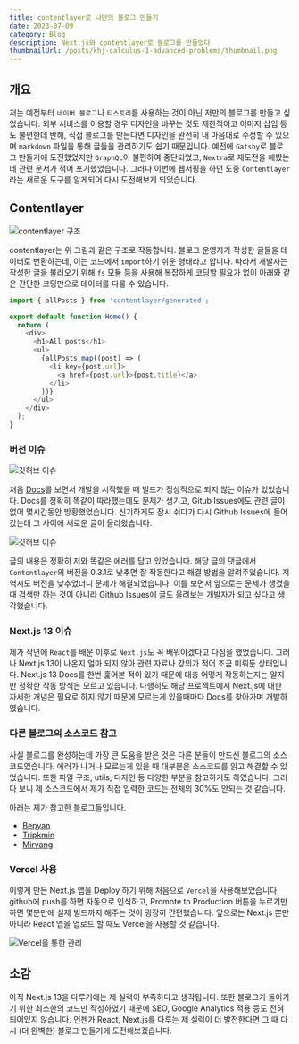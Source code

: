 ```yaml
---
title: contentlayer로 나만의 블로그 만들기
date: 2023-07-09
category: Blog
description: Next.js와 contentlayer로 블로그를 만들었다
thumbnailUrl: /posts/khj-calculus-1-advanced-problems/thumbnail.png
---
```


## 개요

저는 예전부터 `네이버 블로그`나 `티스토리`를 사용하는 것이 아닌 저만의 블로그를 만들고 싶었습니다. 외부 서비스를 이용할 경우 디자인을 바꾸는 것도 제한적이고 이미지 삽입 등도 불편한데 반해, 직접 블로그를 만든다면 디자인을 완전히 내 마음대로 수정할 수 있으며 `markdown` 파일을 통해 글들을 관리하기도 쉽기 때문입니다.
예전에 `Gatsby`로 블로그 만들기에 도전했었지만 `GraphQL`이 불편하여 중단되었고, `Nextra`로 재도전을 해봤는데 관련 문서가 적어 포기했었습니다. 그러다 이번에 웹서핑을 하던 도중 `Contentlayer`라는 새로운 도구를 알게되어 다시 도전해보게 되었습니다.

## Contentlayer

![contentlayer 구조](/posts/blog-with-contentlayer/contentlayer-구조.png)

contentlayer는 위 그림과 같은 구조로 작동합니다. 블로그 운영자가 작성한 글들을 데이터로 변환하는데, 이는 코드에서 `import`하기 쉬운 형태라고 합니다. 따라서 개발자는 작성한 글을 불러오기 위해 `fs` 모듈 등을 사용해 복잡하게 코딩할 필요가 없이 아래와 같은 간단한 코딩만으로 데이터를 다룰 수 있습니다.

```javascript
import { allPosts } from 'contentlayer/generated';

export default function Home() {
  return (
    <div>
      <h1>All posts</h1>
      <ul>
        {allPosts.map((post) => (
          <li key={post.url}>
            <a href={post.url}>{post.title}</a>
          </li>
        ))}
      </ul>
    </div>
  );
}
```

### 버전 이슈

![깃허브 이슈](/posts/blog-with-contentlayer/빌드가-안되는-이슈.png)

처음 [Docs](https://www.contentlayer.dev/docs/getting-started-cddd76b7)를 보면서 개발을 시작했을 때 빌드가 정상적으로 되지 않는 이슈가 있었습니다. Docs를 정확히 똑같이 따라했는데도 문제가 생기고, Gitub Issues에도 관련 글이 없어 몇시간동안 방황했었습니다. 신기하게도 잠시 쉬다가 다시 Github Issues에 들어갔는데 그 사이에 새로운 글이 올라왔습니다.

![깃허브 이슈](/posts/blog-with-contentlayer/깃허브-이슈.png)

글의 내용은 정확히 저와 똑같은 에러를 담고 있었습니다. 해당 글의 댓글에서 `Contentlayer`의 버전을 0.3.1로 낮추면 잘 작동한다고 해결 방법을 알려주었습니다. 저 역시도 버전을 낮추었더니 문제가 해결되었습니다. 이를 보면서 앞으로는 문제가 생겼을 때 검색만 하는 것이 아니라 Github Issues에 글도 올려보는 개발자가 되고 싶다고 생각했습니다.

### Next.js 13 이슈

제가 작년에 `React`를 배운 이후로 `Next.js`도 꼭 배워야겠다고 다짐을 했었습니다. 그러나 Next.js 13이 나온지 얼마 되지 않아 관련 자료나 강의가 적어 조금 미뤄둔 상태입니다. Next.js 13 Docs를 한번 훑어본 적이 있기 때문에 대충 어떻게 작동하는지는 알지만 정확한 작동 방식은 모르고 있습니다. 다행히도 해당 프로젝트에서 Next.js에 대한 자세한 개념은 필요로 하지 않기 때문에 모르는게 있을때마다 Docs를 찾아가며 개발하였습니다.

### 다른 블로그의 소스코드 참고

사실 블로그를 완성하는데 가장 큰 도움을 받은 것은 다른 분들이 만드신 블로그의 소스코드였습니다. 에러가 나거나 모르는게 있을 때 대부분은 소스코드를 읽고 해결할 수 있었습니다. 또한 파일 구조, utils, 디자인 등 다양한 부분을 참고하기도 하였습니다. 그러다 보니 제 소스코드에서 제가 직접 입력한 코드는 전체의 30%도 안되는 것 같습니다.

아래는 제가 참고한 블로그들입니다.

- [Bepyan](https://bepyan.github.io/)
- [Tripkmin](https://blog-tripkmin.vercel.app/)
- [Miryang](https://miryang.dev/)

### Vercel 사용

이렇게 만든 Next.js 앱을 Deploy 하기 위해 처음으로 `Vercel`을 사용해보았습니다. github에 push를 하면 자동으로 인식하고, Promote to Production 버튼을 누르기만 하면 몇분만에 실제 빌드까지 해주는 것이 굉장히 간편했습니다. 앞으로는 Next.js 뿐만 아니라 React 앱을 업로드 할 때도 Vercel을 사용할 것 같습니다.

![Vercel을 통한 관리](/posts/blog-with-contentlayer/Vercel을-통한-관리.png)

## 소감

아직 Next.js 13을 다루기에는 제 실력이 부족하다고 생각됩니다. 또한 블로그가 돌아가기 위한 최소한의 코드만 작성하였기 때문에 SEO, Google Analytics 적용 등도 전혀 되어있지 않습니다. 언젠가 React, Next.js를 다루는 제 실력이 더 발전한다면 그 때 다시 (더 완벽한) 블로그 만들기에 도전해보겠습니다.

